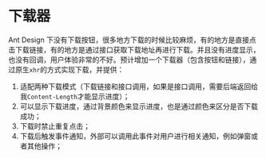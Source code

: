 
<Meta title="组件库/UX交互/Download下载器" />

# 下载器

Ant Design 下没有下载按钮，很多地方下载的时候比较麻烦，有的地方是直接点击下载链接，有的地方是通过接口获取下载地址再进行下载。并且没有进度显示，也没有回调，用户体验非常的不好。预计增加一个下载器（包含按钮和链接），通过原生`xhr`的方式实现下载，并提供：

1. 适配两种下载模式（下载链接和接口调用，如果是接口调用，需要后端返回给我`Content-Length`才能显示进度）；
2. 可以显示下载进度，通过背景颜色来显示进度，也是通过颜色来区分是否下载成功；
3. 下载时禁止重复点击；
4. 下载后触发事件通知，外部可以调用此事件对用户进行相关通知，例如弹窗或者其他操作；
